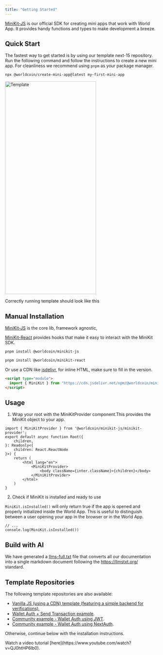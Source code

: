 ```yaml
---
title: "Getting Started"
---
```


[MiniKit-JS](https://github.com/worldcoin/minikit-js) is our official SDK for creating mini apps that work with World App. It provides handy functions and types to make development a breeze.

## Quick Start
The fastest way to get started is by using our template next-15 repository.
Run the following command and follow the instructions to create a new mini app. For cleanliness we recommend using `pnpm` as your package manager.

```bash
npx @worldcoin/create-mini-app@latest my-first-mini-app
```

<div style={{display: 'flex', flexDirection: 'column', alignItems: 'center'}}>
  <img src="/images/docs/mini-apps/quick-start/template.png" alt="Template" width="300" height="700" />
  <p style={{fontStyle: 'italic', marginTop: '0.5rem'}}>Correctly running template should look like this</p>
</div>

## Manual Installation

[MiniKit-JS](https://www.npmjs.com/package/@worldcoin/minikit-js) is the core lib, framework agnostic,

[MiniKit-React](https://www.npmjs.com/package/@worldcoin/minikit-react) provides hooks that make it easy to interact with the MiniKit SDK.

<CodeGroup>

```bash minikit-js
pnpm install @worldcoin/minikit-js
```

```bash minikit-react
pnpm install @worldcoin/minikit-react
```

</CodeGroup>

Or use a CDN like [jsdelivr](https://www.jsdelivr.com/package/npm/@worldcoin/minikit-js), for inline HTML, make sure to fill in the version.

<CodeGroup>

```html minikit-js
<script type="module">
  import { MiniKit } from "https://cdn.jsdelivr.net/npm/@worldcoin/minikit-js@[version]/+esm"
</script>
```

</CodeGroup>

## Usage

1. Wrap your root with the MiniKitProvider component.This provides the MiniKit object to your app.

```tsx src/index.tsx
import { MiniKitProvider } from '@worldcoin/minikit-js/minikit-provider';
export default async function Root({
	children,
}: Readonly<{
	children: React.ReactNode
}>) {
	return (
		<html lang="en">
			<MiniKitProvider>
				<body className={inter.className}>{children}</body>
			</MiniKitProvider>
		</html>
	)
}
```

2. Check if MiniKit is installed and ready to use

`MiniKit.isInstalled()` will only return true if the app is opened and properly initialized inside the World App. This is useful to distinguish between a user opening your app in the browser or in the World App.

```tsx
// ...
console.log(MiniKit.isInstalled())
```


## Build with AI

We have generated a [llms-full.txt](https://docs.world.org/llms-full.txt) file that converts all our documentation into a single markdown document following the https://llmstxt.org/ standard.


## Template Repositories

The following template repositories are also available:
-   [Vanilla JS (using a CDN) template (featuring a simple backend for verifications)](https://github.com/new?template_name=minikit-js-template&template_owner=worldcoin),
-   [Wallet Auth + Send Transaction example](https://github.com/worldcoin/minikit-web3-example).
-   [Community example - Wallet Auth using JWT](https://github.com/wlding-blocks/wld-mini-apps-101).
-   [Community example - Wallet Auth using NextAuth](https://github.com/supercorp-ai/minikit-wallet-auth-next-auth).

Otherwise, continue below with the installation instructions.

<Note>
Watch a video tutorial [here](https://www.youtube.com/watch?v=QJ0htHP6lb0).
</Note>